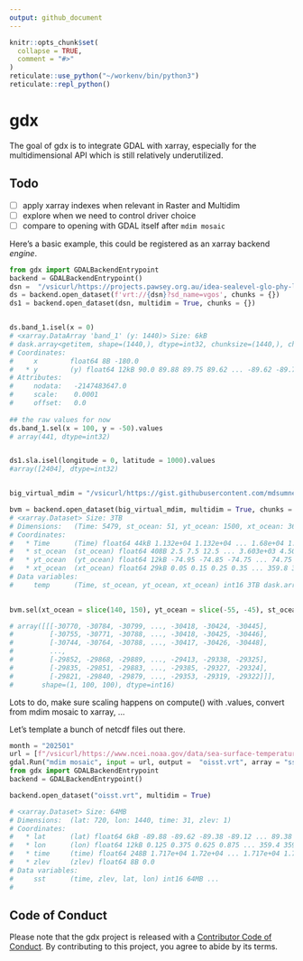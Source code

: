 ```yaml
---
output: github_document
---
```


<!-- README.md is generated from README.Rmd. Please edit that file -->

```r
knitr::opts_chunk$set(
  collapse = TRUE,
  comment = "#>"
)
reticulate::use_python("~/workenv/bin/python3")
reticulate::repl_python()

```

# gdx

<!-- badges: start -->

<!-- badges: end -->

The goal of gdx is to integrate GDAL with xarray, especially for the multidimensional API which is still relatively underutilized.

## Todo

- [ ] apply xarray indexes when relevant in Raster and Multidim
- [ ] explore when we need to control driver choice
- [ ] compare to opening with GDAL itself after `mdim mosaic`



Here's a basic example, this could be registered as an xarray backend *engine*.

```python
from gdx import GDALBackendEntrypoint
backend = GDALBackendEntrypoint()
dsn =  "/vsicurl/https://projects.pawsey.org.au/idea-sealevel-glo-phy-l4-nrt-008-046/data.marine.copernicus.eu/SEALEVEL_GLO_PHY_L4_NRT_008_046/cmems_obs-sl_glo_phy-ssh_nrt_allsat-l4-duacs-0.125deg_P1D_202506/2025/08/nrt_global_allsat_phy_l4_20250825_20250825.nc"
ds = backend.open_dataset(f'vrt://{dsn}?sd_name=vgos', chunks = {})
ds1 = backend.open_dataset(dsn, multidim = True, chunks = {}) 


ds.band_1.isel(x = 0)
# <xarray.DataArray 'band_1' (y: 1440)> Size: 6kB
# dask.array<getitem, shape=(1440,), dtype=int32, chunksize=(1440,), chunktype=numpy.ndarray>
# Coordinates:
#     x        float64 8B -180.0
#   * y        (y) float64 12kB 90.0 89.88 89.75 89.62 ... -89.62 -89.75 -89.88
# Attributes:
#     nodata:   -2147483647.0
#     scale:    0.0001
#     offset:   0.0
    
## the raw values for now
ds.band_1.sel(x = 100, y = -50).values
# array(441, dtype=int32)


ds1.sla.isel(longitude = 0, latitude = 1000).values
#array([2404], dtype=int32)


big_virtual_mdim = "/vsicurl/https://gist.githubusercontent.com/mdsumner/18c5d302d00b9a456bb73d30ac758764/raw/f26e1b2e202f759d6aace4d7deb3e04ea3c85f15/mdim.vrt"

bvm = backend.open_dataset(big_virtual_mdim, multidim = True, chunks = {})
# <xarray.Dataset> Size: 3TB
# Dimensions:   (Time: 5479, st_ocean: 51, yt_ocean: 1500, xt_ocean: 3600)
# Coordinates:
#   * Time      (Time) float64 44kB 1.132e+04 1.132e+04 ... 1.68e+04 1.68e+04
#   * st_ocean  (st_ocean) float64 408B 2.5 7.5 12.5 ... 3.603e+03 4.509e+03
#   * yt_ocean  (yt_ocean) float64 12kB -74.95 -74.85 -74.75 ... 74.75 74.85 74.95
#   * xt_ocean  (xt_ocean) float64 29kB 0.05 0.15 0.25 0.35 ... 359.8 359.9 360.0
# Data variables:
#     temp      (Time, st_ocean, yt_ocean, xt_ocean) int16 3TB dask.array<chunksize=(5479, 51, 1500, 3600), meta=np.ndarray>
    

bvm.sel(xt_ocean = slice(140, 150), yt_ocean = slice(-55, -45), st_ocean = slice(8, 13)).isel(Time = -1).temp.values

# array([[[-30770, -30784, -30799, ..., -30418, -30424, -30445],
#         [-30755, -30771, -30788, ..., -30418, -30425, -30446],
#         [-30744, -30764, -30788, ..., -30417, -30426, -30448],
#         ...,
#         [-29852, -29868, -29889, ..., -29413, -29338, -29325],
#         [-29835, -29851, -29883, ..., -29385, -29327, -29324],
#         [-29821, -29840, -29879, ..., -29353, -29319, -29322]]],
#       shape=(1, 100, 100), dtype=int16)


```

Lots to do, make sure scaling happens on compute() with .values, convert from mdim mosaic to xarray, ...

Let's template a bunch of netcdf files out there. 

```python
month = "202501"
url = [f"/vsicurl/https://www.ncei.noaa.gov/data/sea-surface-temperature-optimum-interpolation/v2.1/access/avhrr/{month}/oisst-avhrr-v02r01.{month}{(day+1):02d}.nc" for day in range(31)]
gdal.Run("mdim mosaic", input = url, output =  "oisst.vrt", array = "sst")
from gdx import GDALBackendEntrypoint
backend = GDALBackendEntrypoint()

backend.open_dataset("oisst.vrt", multidim = True)

# <xarray.Dataset> Size: 64MB
# Dimensions:  (lat: 720, lon: 1440, time: 31, zlev: 1)
# Coordinates:
#   * lat      (lat) float64 6kB -89.88 -89.62 -89.38 -89.12 ... 89.38 89.62 89.88
#   * lon      (lon) float64 12kB 0.125 0.375 0.625 0.875 ... 359.4 359.6 359.9
#   * time     (time) float64 248B 1.717e+04 1.72e+04 ... 1.717e+04 1.717e+04
#   * zlev     (zlev) float64 8B 0.0
# Data variables:
#     sst      (time, zlev, lat, lon) int16 64MB ...
# 

```

## Code of Conduct

Please note that the gdx project is released with a [Contributor Code of Conduct](https://contributor-covenant.org/version/2/1/CODE_OF_CONDUCT.html). By contributing to this project, you agree to abide by its terms.
